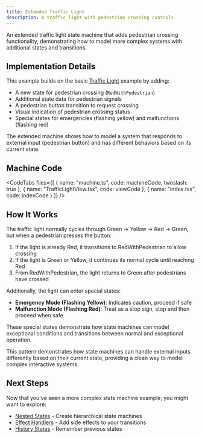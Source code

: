 ```yaml
---
title: Extended Traffic Light
description: A traffic light with pedestrian crossing controls
---
```



An extended traffic light state machine that adds pedestrian crossing functionality, demonstrating how to model more complex systems with additional states and transitions.

<div className="not-content">
  <ExtendedTrafficLightExample client:visible />
</div>

## Implementation Details

This example builds on the basic [Traffic Light](/examples/traffic-light) example by adding:

- A new state for pedestrian crossing (`RedWithPedestrian`)
- Additional state data for pedestrian signals
- A pedestrian button transition to request crossing
- Visual indication of pedestrian crossing status
- Special states for emergencies (flashing yellow) and malfunctions (flashing red)

The extended machine shows how to model a system that responds to external input (pedestrian button) and has different behaviors based on its current state.

## Machine Code

<CodeTabs files={[
  { name: "machine.ts", code: machineCode, twoslash: true },
  { name: "TrafficLightView.tsx", code: viewCode },
  { name: "index.tsx", code: indexCode }
  ]} />

## How It Works

The traffic light normally cycles through Green → Yellow → Red → Green, but when a pedestrian presses the button:

1. If the light is already Red, it transitions to RedWithPedestrian to allow crossing
2. If the light is Green or Yellow, it continues its normal cycle until reaching Red
3. From RedWithPedestrian, the light returns to Green after pedestrians have crossed

Additionally, the light can enter special states:

- **Emergency Mode (Flashing Yellow)**: Indicates caution, proceed if safe
- **Malfunction Mode (Flashing Red)**: Treat as a stop sign, stop and then proceed when safe

These special states demonstrate how state machines can model exceptional conditions and transitions between normal and exceptional operation.

This pattern demonstrates how state machines can handle external inputs differently based on their current state, providing a clean way to model complex interactive systems.

## Next Steps

Now that you've seen a more complex state machine example, you might want to explore:

- [Nested States](/guides/nested-states) - Create hierarchical state machines
- [Effect Handlers](/guides/effects) - Add side effects to your transitions
- [History States](/guides/history) - Remember previous states
